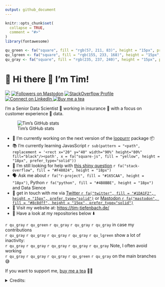 ```yaml
---
output: github_document
---
```


<!-- README.md is generated from README.Rmd. Please edit that file -->

```r
knitr::opts_chunk$set(
  collapse = TRUE,
  comment = "#>"
)
library(fontawesome)

qu_green <- fa("square", fill = "rgb(57, 211, 83)", height = "15px", prefer_type="solid")
qu_lgreen <- fa("square", fill = "rgb(155, 233, 168)", height = "15px", prefer_type="solid")
qu_gray <- fa("square", fill = "rgb(235, 237, 240)", height = "15px", prefer_type="solid")
```

# 📢 Hi there 👋 I'm Tim!

<!-- badges: start -->

[<img src="https://img.shields.io/badge/dynamic/json?url=https://raw.githubusercontent.com/TimTeaFan/dynamicTwitterHeader/main/data/followers&label=Twitter&query=$.data.followers&style=social&logo=Twitter">](https://twitter.com/timteafan/status/1511034067344572422?s=21)
<a rel="me" href="https://fosstodon.org/@TimTeaFan"><img src="https://img.shields.io/mastodon/follow/109529514106713499?domain=https%3A%2F%2Ffosstodon.org&amp;label=Mastodon%20&amp;style=social" alt="Followers on Mastodon"/></a>
<a href="https://stackoverflow.com/users/9349302/timteafan" target="blank"><img src="https://img.shields.io/stackexchange/stackoverflow/r/9349302?label=Reputation&amp;logo=StackOverflow&amp;logoColor=orange&amp;style=social" alt="StackOverflow Profile"/></a>
<a href="https://www.linkedin.com/in/timtiefenbach" target="blank"><img src="https://shields.io/badge/Connect-0A66C2?logo=linkedin&amp;logoColor=white" alt="Connect on LinkedIn"/>
</a>
[![Buy me a tea](README_files/figure-gfm/buymeatea.svg)](https://www.buymeacoffee.com/timteafan)
<!-- badges: end -->

I’m a Senior Data Scientist 🥼 working in insurance 📝 with a focus on customer experience 🤗 data.


![Tim's GitHub stats](https://github-readme-stats-sigma-five.vercel.app/api?username=timteafan&theme=tokyonight&bg_color=00000000&show_icons=true)

-   🔨 I'm currently working on the next version of the [loopurrr](https://github.com/TimTeaFan/loopurrr/) package 📦
-   📚 I'm currently learning JavasScript `r sub(pattern = "<path", replacement = '<rect x="20" y="40" width="90%" height="80%" fill="black"/><path', x = fa("square-js", fill = "yellow", height = "18px", prefer_type="solid"))`
-   🤔 I'm still looking for help with [this shiny question](https://stackoverflow.com/questions/59382931/embed-an-external-shiny-app-in-another-vanilla-shiny-app) `r fa("stack-overflow", fill = "#F48024", height = "18px")`
-   🗣️ Ask me about `r fa("r-project", fill = "#165CAA", height = "18px")`, Python `r fa("python", fill = "#4B8BBE", height = "18px")` and Data Sience
-   💬 get in touch with me via <a href="https://www.twitter.com/timteafan">Twitter `r fa("twitter", fill = "#1DA1F2", height = "15px", prefer_type="solid")`</a> or <a rel="me" href="https://fosstodon.org/@TimTeaFan">Mastodon `r fa("mastodon", fill = "#8c8dff", height = "15px", prefer_type="solid")`</a>
-   🔗 Visit my website at: <https://tim-tiefenbach.de/>
-   📢 Have a look at my repositories below ⬇️

`r qu_gray` `r qu_green` `r qu_gray` `r qu_gray` `r qu_gray` in case my contributions<br> `r qu_gray` `r qu_gray` `r qu_gray` `r qu_gray` `r qu_lgreen` show a lot of inactivity:<br> `r qu_gray` `r qu_gray` `r qu_gray` `r qu_gray` `r qu_gray` Note, I often avoid working<br> `r qu_gray` `r qu_gray` `r qu_gray` `r qu_green` `r qu_gray` on the main branches 😅

If you want to support me, [buy me a tea](https://www.buymeacoffee.com/timteafan) 🍵😋

<details>
  <summary>
  Credits:
  </summary>
    <p>
    <small>green tea logo in "buy me a tea" badge by FELIX FX from <a href="https://thenounproject.com/browse/icons/term/green-tea/" target="_blank" title="green tea Icons">Noun Project</a></small>
    </p>
  </details>
